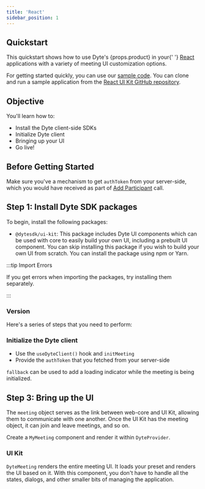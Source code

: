 ```yaml
---
title: 'React'
sidebar_position: 1
---
```


## Quickstart

<span>
  This quickstart shows how to use Dyte's {props.product} in your{' '}
  <a href="https://react.dev/">React</a> applications with a variety of meeting
  UI customization options.
</span> 

For getting started quickly, you can use our
[sample code](https://github.com/dyte-io/react-samples). You can clone and run a
sample application from the
[React UI Kit GitHub repository](https://github.com/dyte-io/react-samples).

## Objective

You'll learn how to:

- Install the Dyte client-side SDKs
- Initialize Dyte client
- Bringing up your UI
- Go live!

## Before Getting Started

Make sure you've a mechanism to get `authToken` from your server-side, which you would have received as part of [Add Participant](/guides/live-video/build-live-video-app#step-5-add-participants) call.

## Step 1: Install Dyte SDK packages

To begin, install the following packages:

- `@dytesdk/ui-kit`: This package includes Dyte UI components which can be used with core to easily build your own UI, including a prebuilt UI component. You can skip installing this package if you wish to build your own UI from scratch. 
You can install the package using npm or Yarn.


:::tip Import Errors

If you get errors when importing the 
packages, try installing them separately.

:::

### Version


Here's a series of steps that you need to perform:

### Initialize the Dyte client

- Use the `useDyteClient()` hook and `initMeeting`
- Provide the `authToken` that you fetched from your server-side
 

`fallback` can be used to add a loading indicator while the meeting is being initialized.

## Step 3: Bring up the UI

The `meeting` object serves as the link between web-core and UI Kit, allowing
them to communicate with one another. Once the UI Kit has the meeting object,
it can join and leave meetings, and so on.

Create a `MyMeeting` component and render it within `DyteProvider`.


### UI Kit

`DyteMeeting` renders the entire meeting UI. It loads your preset and renders
the UI based on it. With this component, you don't have to handle all the
states, dialogs, and other smaller bits of managing the application.
  
 
